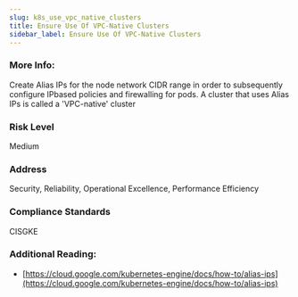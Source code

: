 ```yaml
---
slug: k8s_use_vpc_native_clusters
title: Ensure Use Of VPC-Native Clusters
sidebar_label: Ensure Use Of VPC-Native Clusters
---
```


### More Info:

Create Alias IPs for the node network CIDR range in order to subsequently configure IPbased policies and firewalling for pods. A cluster that uses Alias IPs is called a 'VPC-native' cluster

### Risk Level

Medium

### Address

Security, Reliability, Operational Excellence, Performance Efficiency

### Compliance Standards

CISGKE

### Additional Reading:

- [https://cloud.google.com/kubernetes-engine/docs/how-to/alias-ips](https://cloud.google.com/kubernetes-engine/docs/how-to/alias-ips) 

